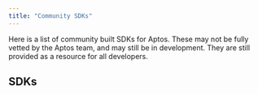 ```yaml
---
title: "Community SDKs"
---
```


Here is a list of community built SDKs for Aptos.  These may not be fully vetted by the Aptos team, and may still be in development.
They are still provided as a resource for all developers.

## SDKs


<CardGrid>
  <LinkCard href="/build/sdks/community-sdks/kotlin-sdk" title="Kotlin SDK" description="Aptos Kotlin Multiplatform SDK by Kaptos" />

  <LinkCard href="/build/sdks/community-sdks/swift-sdk" title="Swift SDK" description="Aptos Swift SDK by Alcove" />
</CardGrid>
